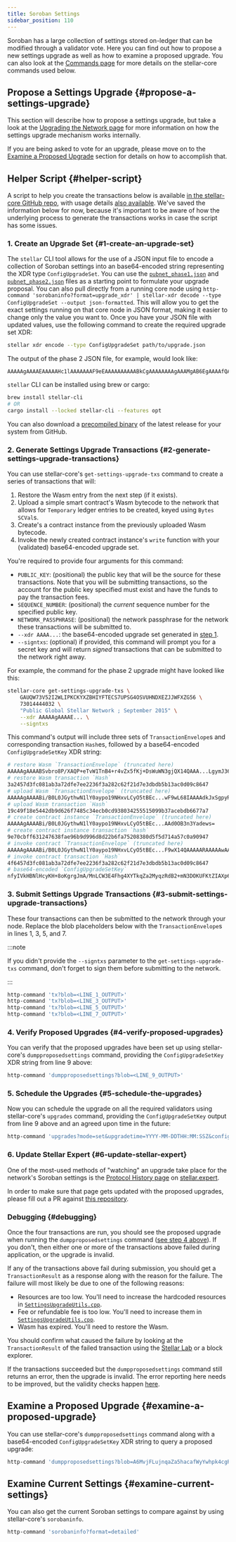 ```yaml
---
title: Soroban Settings
sidebar_position: 110
---
```



Soroban has a large collection of settings stored on-ledger that can be modified through a validator vote. Here you can find out how to propose a new settings upgrade as well as how to examine a proposed upgrade. You can also look at the [Commands page](./commands.mdx) for more details on the stellar-core commands used below.

## Propose a Settings Upgrade {#propose-a-settings-upgrade}

This section will describe how to propose a settings upgrade, but take a look at the [Upgrading the Network page](./network-upgrades.mdx#upgrading-soroban-settings) for more information on how the settings upgrade mechanism works internally.

<Alert>

If you are being asked to vote for an upgrade, please move on to the [Examine a Proposed Upgrade](#examine-a-proposed-upgrade) section for details on how to accomplish that.

</Alert>

## Helper Script {#helper-script}

A script to help you create the transactions below is available [in the stellar-core GitHub repo](https://github.com/stellar/stellar-core/blob/master/scripts/settings-helper.sh), with usage details [also available](https://github.com/stellar/stellar-core/blob/master/scripts/README.md). We've saved the information below for now, because it's important to be aware of how the underlying process to generate the transactions works in case the script has some issues.

### 1. Create an Upgrade Set {#1-create-an-upgrade-set}

The `stellar` CLI tool allows for the use of a JSON input file to encode a collection of Soroban settings into an base64-encoded string representing the XDR type `ConfigUpgradeSet`. You can use the [`pubnet_phase1.json`] and [`pubnet_phase2.json`] files as a starting point to formulate your upgrade proposal. You can also pull directly from a running core node using `http-command 'sorobaninfo?format=upgrade_xdr' | stellar-xdr decode --type ConfigUpgradeSet --output json-formatted`. This will allow you to get the exact settings running on that core node in JSON format, making it easier to change only the value you want to. Once you have your JSON file with updated values, use the following command to create the required upgrade set XDR:

```bash
stellar xdr encode --type ConfigUpgradeSet path/to/upgrade.json
```

The output of the phase 2 JSON file, for example, would look like:

```text
AAAAAgAAAAEAAAAAHc1lAAAAAAAF9eEAAAAAAAAAABkCgAAAAAAAAgAAAMgAB6EgAAAAfQABEXAAAAAoAAIIAAAAABkAAQQAAAAAAAAAGGoAAAAAAAAnEAAAAAAAAAb6AAAAAukO3QD///////0NfwAAAAAAAOFfAAAD6A==
```

<Alert>

`stellar` CLI can be installed using brew or cargo:

```bash
brew install stellar-cli
# OR
cargo install --locked stellar-cli --features opt
```

You can also download a [precompiled binary] of the latest release for your system from GitHub.

</Alert>

### 2. Generate Settings Upgrade Transactions {#2-generate-settings-upgrade-transactions}

You can use stellar-core's `get-settings-upgrade-txs` command to create a series of transactions that will:

1. Restore the Wasm entry from the next step (if it exists).
2. Upload a simple smart contract's Wasm bytecode to the network that allows for `Temporary` ledger entries to be created, keyed using `Bytes` `SCVal`s.
3. Create's a contract instance from the previously uploaded Wasm bytecode.
4. Invoke the newly created contract instance's `write` function with your (validated) base64-encoded upgrade set.

You're required to provide four arguments for this command:

- `PUBLIC_KEY`: (positional) the public key that will be the source for these transactions. Note that you will be submitting transactions, so the account for the public key specified must exist and have the funds to pay the transaction fees.
- `SEQUENCE_NUMBER`: (positional) the _current_ sequence number for the specified public key.
- `NETWORK_PASSPHRASE`: (positional) the network passphrase for the network these transactions will be submitted to.
- `--xdr AAAA...`: the base64-encoded upgrade set generated in [step 1](#1-create-an-upgrade-set).
- `--signtxs`: (optional) if provided, this command will prompt you for a secret key and will return _signed_ transactions that can be submitted to the network right away.

For example, the command for the phase 2 upgrade might have looked like this:

```bash
stellar-core get-settings-upgrade-txs \
    GAUQW73V52I2WLIPKCKYXZBHIYFTECS7UPSG4OSVUHNDXEZJJWFXZG56 \
    73014444032 \
    "Public Global Stellar Network ; September 2015" \
    --xdr AAAAAgAAAAE... \
    --signtxs
```

This command's output will include three sets of `TransactionEnvelope`s and corresponding transaction `Hash`es, followed by a base64-encoded `ConfigUpgradeSetKey` XDR string:

```bash showLineNumbers
# restore Wasm `TransactionEnvelope` (truncated here)
AAAAAgAAAABSvbro8P/XAQP+eTvW1TnB4+r4vZx5fKj+DsWuWN3gjQX14QAAA...LgymJ36XIBrUVMU2wg=
# restore Wasm transaction `Hash`
3a2457d3fc081ab3a72dfe7ee2236f3a282c62f21d7e3dbdb5b13ac0d09c8647
# upload Wasm `TransactionEnvelope` (truncated here)
AAAAAgAAAABi/B0L0JGythwN1lY0aypo19NHxvLCyO5tBEc...wF9wL68IAAAAdkJxSgpyRStTvbSA9jgs=
# upload Wasm transaction `Hash`
19c49f18e5442db9d626f7485c34ecb0cd938034255515099b37acebdb6677a7
# create contract instance `TransactionEnvelope` (truncated here)
AAAAAgAAAABi/B0L0JGythwN1lY0aypo19NHxvLCyO5tBEc...AAd0OB3n3Yadews=
# create contract instance transaction `hash`
9e70cbff631247638fae96b9d996d8d22b6fa75208380d5f5d714a57c0a90947
# invoke contract `TransactionEnvelope` (truncated here)
AAAAAgAAAABi/B0L0JGythwN1lY0aypo19NHxvLCyO5tBEc...F9wX14QAAAAARAAAAAwAAAAAAAAAAAAAAAQAAAAAAAAAYAAAAAAAAAAGd/IhWQcE2UdzIof7ygqCuAmYD8ycsJbB
# invoke contract transaction `Hash`
4f6457d3fc081ab3a72dfe7ee2236f3a282c62f21d7e3dbdb5b13ac0d09c8647
# base64-encoded `ConfigUpgradeSetKey`
nfyIVkHBNlHcyKH+8oKgrgJmA/MnLCW3E4Fhg4XYTkqZa2MyqzRdB2+mN3DOKUFKtZIAXp6o3DHrkgR0mo7rUw==
```

### 3. Submit Settings Upgrade Transactions {#3-submit-settings-upgrade-transactions}

These four transactions can then be submitted to the network through your node. Replace the blob placeholders below with the `TransactionEnvelope`s in lines 1, 3, 5, and 7.

:::note

If you didn't provide the `--signtxs` parameter to the `get-settings-upgrade-txs` command, don't forget to sign them before submitting to the network.

:::

```bash
http-command 'tx?blob=<LINE_1_OUTPUT>'
http-command 'tx?blob=<LINE_3_OUTPUT>'
http-command 'tx?blob=<LINE_5_OUTPUT>'
http-command 'tx?blob=<LINE_7_OUTPUT>'
```

### 4. Verify Proposed Upgrades {#4-verify-proposed-upgrades}

You can verify that the proposed upgrades have been set up using stellar-core's `dumpproposedsettings` command, providing the `ConfigUpgradeSetKey` XDR string from line 9 above:

```bash
http-command 'dumpproposedsettings?blob=<LINE_9_OUTPUT>'
```

### 5. Schedule the Upgrades {#5-schedule-the-upgrades}

Now you can schedule the upgrade on all the required validators using stellar-core's `upgrades` command, providing the `ConfigUpgradeSetKey` output from line 9 above and an agreed upon time in the future:

```bash
http-command 'upgrades?mode=set&upgradetime=YYYY-MM-DDTHH:MM:SSZ&configupgradesetkey=<LINE_9_OUTPUT>'
```

### 6. Update Stellar Expert {#6-update-stellar-expert}

One of the most-used methods of "watching" an upgrade take place for the network's Soroban settings is the [Protocol History page] on [stellar.expert].

In order to make sure that page gets updated with the proposed upgrades, please fill out a PR against [this repository].

### Debugging {#debugging}

Once the four transactions are run, you should see the proposed upgrade when running the `dumpproposedsettings` command ([see step 4 above](#4-verify-proposed-upgrades)). If you don't, then either one or more of the transactions above failed during application, or the upgrade is invalid.

If any of the transactions above fail during submission, you should get a `TransactionResult` as a response along with the reason for the failure. The failure will most likely be due to one of the following reasons:

- Resources are too low. You'll need to increase the hardcoded resources in [`SettingsUpgradeUtils.cpp`].
- Fee or refundable fee is too low. You'll need to increase them in [`SettingsUpgradeUtils.cpp`].
- Wasm has expired. You'll need to restore the Wasm.

You should confirm what caused the failure by looking at the `TransactionResult` of the failed transaction using the [Stellar Lab](https://lab.stellar.org) or a block explorer.

If the transactions succeeded but the `dumpproposedsettings` command still returns an error, then the upgrade is invalid. The error reporting here needs to be improved, but the validity checks happen [here](https://github.com/stellar/stellar-core/blob/3007c595c2fe9b53502aa0daf8089d119a9c37cb/src/herder/Upgrades.cpp#L1451).

## Examine a Proposed Upgrade {#examine-a-proposed-upgrade}

You can use stellar-core's `dumpproposedsettings` command along with a base64-encoded `ConfigUpgradeSetKey` XDR string to query a proposed upgrade:

```bash
http-command 'dumpproposedsettings?blob=A6MvjFLujnqaZa5hacafWyYwhpk4cgRpyu0z6ilZ0pm1S7fmjSNnsyjGwGodLGiD8ss8S1AHiOBBb6GQbOeMbw=='
```

## Examine Current Settings {#examine-current-settings}

You can also get the current Soroban settings to compare against by using stellar-core's `sorobaninfo`.

```bash
http-command 'sorobaninfo?format=detailed'
```

[`pubnet_phase1.json`]: https://github.com/stellar/stellar-core/blob/master/soroban-settings/pubnet_phase1.json
[`pubnet_phase2.json`]: https://github.com/stellar/stellar-core/blob/master/soroban-settings/pubnet_phase2.json
[precompiled binary]: https://github.com/stellar/stellar-cli/releases/latest
[protocol history page]: https://stellar.expert/explorer/pubnet/protocol-history
[stellar.expert]: https://stellar.expert
[this repository]: https://github.com/stellar-expert/staged-soroban-upgrades
[`settingsupgradeutils.cpp`]: https://github.com/stellar/stellar-core/blob/master/src/main/SettingsUpgradeUtils.cpp
